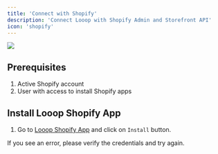 ```yaml
---
title: 'Connect with Shopify'
description: 'Connect Looop with Shopify Admin and Storefront API'
icon: 'shopify'
---
```



<img src="/images/shopify-appstore.png"/>

## Prerequisites
1. Active Shopify account
2. User with access to install Shopify apps

## Install Looop Shopify App
1. Go to [Looop Shopify App](https://apps.shopify.com/looop-build-with-webflow) and click on `Install` button.

<Note>
If you see an error, please verify the credentials and try again.
</Note>
